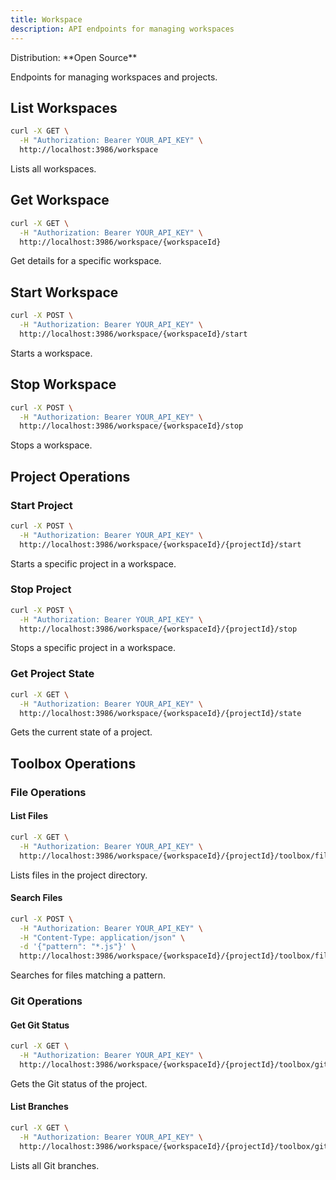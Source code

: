 ```yaml
---
title: Workspace
description: API endpoints for managing workspaces
---
```



<Label>
  Distribution: **Open Source**
</Label>

Endpoints for managing workspaces and projects.

## List Workspaces

```bash
curl -X GET \
  -H "Authorization: Bearer YOUR_API_KEY" \
  http://localhost:3986/workspace
```

Lists all workspaces.

## Get Workspace

```bash
curl -X GET \
  -H "Authorization: Bearer YOUR_API_KEY" \
  http://localhost:3986/workspace/{workspaceId}
```

Get details for a specific workspace.

## Start Workspace

```bash
curl -X POST \
  -H "Authorization: Bearer YOUR_API_KEY" \
  http://localhost:3986/workspace/{workspaceId}/start
```

Starts a workspace.

## Stop Workspace

```bash
curl -X POST \
  -H "Authorization: Bearer YOUR_API_KEY" \
  http://localhost:3986/workspace/{workspaceId}/stop
```

Stops a workspace.

## Project Operations

### Start Project

```bash
curl -X POST \
  -H "Authorization: Bearer YOUR_API_KEY" \
  http://localhost:3986/workspace/{workspaceId}/{projectId}/start
```

Starts a specific project in a workspace.

### Stop Project

```bash
curl -X POST \
  -H "Authorization: Bearer YOUR_API_KEY" \
  http://localhost:3986/workspace/{workspaceId}/{projectId}/stop
```

Stops a specific project in a workspace.

### Get Project State

```bash
curl -X GET \
  -H "Authorization: Bearer YOUR_API_KEY" \
  http://localhost:3986/workspace/{workspaceId}/{projectId}/state
```

Gets the current state of a project.

## Toolbox Operations

### File Operations

#### List Files

```bash
curl -X GET \
  -H "Authorization: Bearer YOUR_API_KEY" \
  http://localhost:3986/workspace/{workspaceId}/{projectId}/toolbox/files
```

Lists files in the project directory.

#### Search Files

```bash
curl -X POST \
  -H "Authorization: Bearer YOUR_API_KEY" \
  -H "Content-Type: application/json" \
  -d '{"pattern": "*.js"}' \
  http://localhost:3986/workspace/{workspaceId}/{projectId}/toolbox/files/search
```

Searches for files matching a pattern.

### Git Operations

#### Get Git Status

```bash
curl -X GET \
  -H "Authorization: Bearer YOUR_API_KEY" \
  http://localhost:3986/workspace/{workspaceId}/{projectId}/toolbox/git/status
```

Gets the Git status of the project.

#### List Branches

```bash
curl -X GET \
  -H "Authorization: Bearer YOUR_API_KEY" \
  http://localhost:3986/workspace/{workspaceId}/{projectId}/toolbox/git/branches
```

Lists all Git branches.
